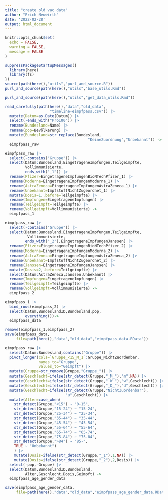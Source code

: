 ```yaml
---
title: "create old vac data"
author: "Erich Neuwirth"
date: '2022-02-28'
output: html_document
---
```



```r
knitr::opts_chunk$set(
  echo = FALSE,
  warning = FALSE,
  message = FALSE
) 
```

```r
suppressPackageStartupMessages({
  library(here)
  library(fs)
})  
source(path(here(),"utils","purl_and_source.R"))
purl_and_source(path(here(),"utils","base_utils.Rmd"))
```

```r
purl_and_source(path(here(),"utils","get_data_utils.Rmd"))
```




```r
read_carefully(path(here(),"data","old_data",
                    "timeline-eimpfpass.csv")) |>
  mutate(Datum=as.Date(Datum)) |> 
  select(-ends_with("Pro100")) |>
  rename(Bundesland=Name) |>
  rename(pop=Bevölkerung) |>
  mutate(Bundesland=str_replace(Bundesland,
                                     "KeineZuordnung","Unbekannt")) ->
  eimpfpass_raw
```




```r
eimpfpass_raw |>
  select(-contains("Gruppe")) |>
  select(Datum:Bundesland,EingetrageneImpfungen,Teilgeimpfte,
         Vollimmunisierte,
         ends_with("_1")) |>
  rename(Pfizer=EingetrageneImpfungenBioNTechPfizer_1) |>
  rename(Moderna=EingetrageneImpfungenModerna_1) |>
  rename(AstraZeneca=EingetrageneImpfungenAstraZeneca_1) |>
  rename(Unbekannt=ImpfstoffNichtZugeordnet_1) |>
  mutate(Dosis=1,.before=Teilgeimpfte) |>
  rename(Impfungen=EingetrageneImpfungen) |>
  rename(Teilgeimpft=Teilgeimpfte) |>
  rename(Vollgeimpft=Vollimmunisierte) ->
  eimpfpass_1
```



```r
eimpfpass_raw |>
  select(-contains("Gruppe")) |>
  select(Datum:Bundesland,EingetrageneImpfungen,Teilgeimpfte,
          Vollimmunisierte,
         ends_with("_2"),EingetrageneImpfungenJanssen) |>
  rename(Pfizer=EingetrageneImpfungenBioNTechPfizer_2) |>
  rename(Moderna=EingetrageneImpfungenModerna_2) |>
  rename(AstraZeneca=EingetrageneImpfungenAstraZeneca_2) |>
  rename(Unbekannt=ImpfstoffNichtZugeordnet_2) |>
  rename(Janssen=EingetrageneImpfungenJanssen) |>
  mutate(Dosis=2,.before=Teilgeimpfte) |>
  select(Datum:AstraZeneca,Janssen,Unbekannt) |>
  rename(Impfungen=EingetrageneImpfungen) |>
  rename(Teilgeimpft=Teilgeimpfte) |>
  rename(Vollgeimpft=Vollimmunisierte) ->
  eimpfpass_2
```
```r
eimpfpass_1 |>
  bind_rows(eimpfpass_2) |>
  select(Datum,BundeslandID,Bundesland,pop,
         everything())->
  eimpfpass_data
```

```r
remove(eimpfpass_1,eimpfpass_2)
save(eimpfpass_data,
     file=path(here(),"data","old_data","eimpfpass_data.RData"))
```

```r
eimpfpass_raw |>
  select(Datum:Bundesland,contains("Gruppe")) |>
  pivot_longer(cols=`Gruppe_<15_M_1`:Gruppe_NichtZuordenbar,
               names_to="Gruppe",
               values_to="Geimpft") |>
  mutate(Gruppe=str_remove(Gruppe,"Gruppe_")) |>
  mutate(Geschlecht=ifelse(str_detect(Gruppe,"_M_"),"m",NA)) |>
  mutate(Geschlecht=ifelse(str_detect(Gruppe,"_W_"),"w",Geschlecht)) |>
  mutate(Geschlecht=ifelse(str_detect(Gruppe,"_D_"),"d",Geschlecht)) |>
  mutate(Geschlecht=ifelse(str_detect(Gruppe,"NichtZuordenbar"),
                           "u",Geschlecht)) |>
  mutate(Alter=case_when(
    str_detect(Gruppe,"<15") ~ "0-15",
    str_detect(Gruppe,"15-24") ~ "15-24",
    str_detect(Gruppe,"25-34") ~ "25-34",
    str_detect(Gruppe,"35-44") ~ "35-44",
    str_detect(Gruppe,"45-54") ~ "45-54",
    str_detect(Gruppe,"55-64") ~ "55-64",
    str_detect(Gruppe,"65-74") ~ "65-74",
    str_detect(Gruppe,"75-84") ~ "75-84",
    str_detect(Gruppe,">84") ~ "85-",
    TRUE ~ "Unbekannt")
    ) |>
    mutate(Dosis=ifelse(str_detect(Gruppe,"_1"),1,NA)) |>
    mutate(Dosis=ifelse(str_detect(Gruppe,"_2"),2,Dosis)) |>
  select(-pop,-Gruppe) |>
  select(Datum,BundeslandID,Bundesland,
         Alter,Geschlecht,Dosis,Geimpft) ->
  eimpfpass_age_gender_data
```


```r
save(eimpfpass_age_gender_data,
     file=path(here(),"data","old_data","eimpfpass_age_gender_data.RData"))
```